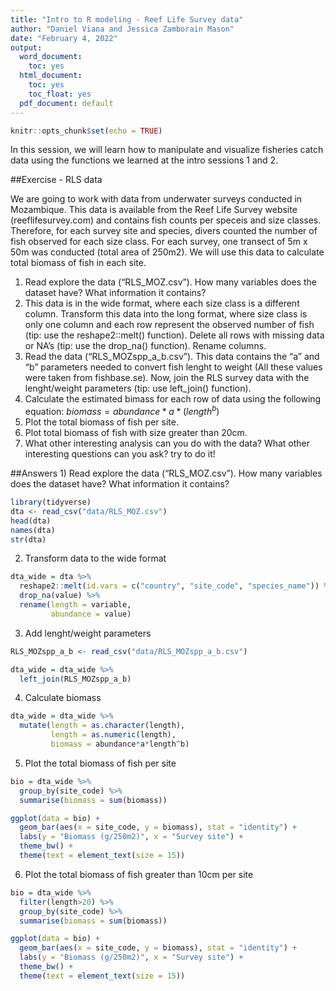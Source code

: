```yaml
---
title: "Intro to R modeling - Reef Life Survey data"
author: "Daniel Viana and Jessica Zamborain Mason"
date: "February 4, 2022"
output:
  word_document:
    toc: yes
  html_document:
    toc: yes
    toc_float: yes
  pdf_document: default
---
```


```r
knitr::opts_chunk$set(echo = TRUE)
```

In this session, we will learn how to manipulate and visualize fisheries catch data using the functions we learned at the intro sessions 1 and 2.

##Exercise - RLS data 

We are going to work with data from underwater surveys conducted in Mozambique. This data is available from the Reef Life Survey website (reeflifesurvey.com) and contains fish counts per speceis and size classes. Therefore, for each survey site and species, divers counted the number of fish observed for each size class. For each survey, one transect of 5m x 50m was conducted (total area of 250m2). We will use this data to calculate total biomass of fish in each site.  

1) Read explore the data ("RLS_MOZ.csv"). How many variables does the dataset have? What information it contains? 
2) This data is in the wide format, where each size class is a different column. Transform this data into the long format, where size class is only one column and each row represent the observed number of fish (tip: use the reshape2::melt() function). Delete all rows with missing data or NA's (tip: use the drop_na() function). Rename columns.
3) Read the data ("RLS_MOZspp_a_b.csv"). This data contains the "a" and "b" parameters needed to convert fish lenght to weight (All these values were taken from fishbase.se). Now, join the RLS survey data with the lenght/weight parameters (tip: use left_join() function).
4) Calculate the estimated bimass for each row of data using the following equation: 
$biomass = abundance*a*(length^b)$
5) Plot the total biomass of fish per site.
6) Plot total biomass of fish with size greater than 20cm.
6) What other interesting analysis can you do with the data? What other interesting questions can you ask? try to do it! 

##Answers
1) Read explore the data ("RLS_MOZ.csv"). How many variables does the dataset have? What information it contains? 
```r
library(tidyverse)
dta <- read_csv("data/RLS_MOZ.csv")
head(dta)
names(dta)
str(dta)
```


2) Transform data to the wide format
```r
dta_wide = dta %>% 
  reshape2::melt(id.vars = c("country", "site_code", "species_name")) %>% 
  drop_na(value) %>% 
  rename(length = variable,
         abundance = value)
```


3) Add lenght/weight parameters
```r
RLS_MOZspp_a_b <- read_csv("data/RLS_MOZspp_a_b.csv")

dta_wide = dta_wide %>% 
  left_join(RLS_MOZspp_a_b)

```

4) Calculate biomass

```r
dta_wide = dta_wide %>% 
  mutate(length = as.character(length),
         length = as.numeric(length),
         biomass = abundance*a*length^b)
```

5) Plot the total biomass of fish per site

```r
bio = dta_wide %>% 
  group_by(site_code) %>% 
  summarise(biomass = sum(biomass))

ggplot(data = bio) +
  geom_bar(aes(x = site_code, y = biomass), stat = "identity") +
  labs(y = "Biomass (g/250m2)", x = "Survey site") +
  theme_bw() +
  theme(text = element_text(size = 15))

```

6) Plot the total biomass of fish greater than 10cm per site

```r
bio = dta_wide %>%
  filter(length>20) %>% 
  group_by(site_code) %>% 
  summarise(biomass = sum(biomass))

ggplot(data = bio) +
  geom_bar(aes(x = site_code, y = biomass), stat = "identity") +
  labs(y = "Biomass (g/250m2)", x = "Survey site") +
  theme_bw() +
  theme(text = element_text(size = 15))

```